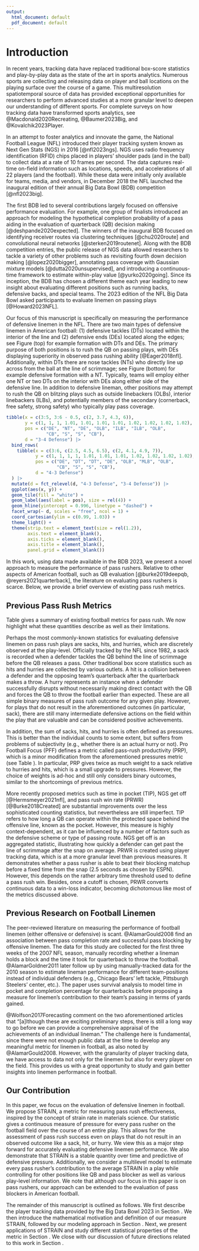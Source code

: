```yaml
---
output:
  html_document: default
  pdf_document: default
---
```


# Introduction {#sec:introduction}

<!--
TODO: update citations after they're published
-->

<!--
textual citation (\citet): @Baumer2023Big
parenthetical citation (\citep): [@Baumer2023Big]
-->

In recent years, tracking data have replaced traditional box-score statistics and play-by-play data as the state of the art in sports analytics.
Numerous sports are collecting and releasing data on player and ball locations on the playing surface over the course of a game.
This multiresolution spatiotemporal source of data has provided exceptional opportunities for researchers to perform advanced studies at a more granular level to deepen our understanding of different sports.
For complete surveys on how tracking data have transformed sports analytics, see @Macdonald2020Recreating, @Baumer2023Big, and @Kovalchik2023Player.

<!-- We contribute to the growing literature of research based on player tracking data in American football.  -->

In an attempt to foster analytics and innovate the game, the National Football League (NFL) introduced their player tracking system known as Next Gen Stats (NGS) in 2016 [@nfl2023ngs].
NGS uses radio frequency identification (RFID) chips placed in players' shoulder pads (and in the ball) to collect data at a rate of 10 frames per second.
The data captures real-time on-field information such as locations, speeds, and accelerations of all 22 players (and the football).
While these data were initially only available for teams, media, and vendors, in December 2018 the NFL launched the inaugural edition of their annual Big Data Bowl (BDB) competition [@nfl2023big].  

The first BDB led to several contributions largely focused on offensive performance evaluation. For example, one group of finalists introduced an approach for modeling the hypothetical completion probability of a pass aiding in the evaluation of quarterback (QB) decision making [@deshpande2020expected]. The winners of the inaugural BDB focused on identifying receiver routes via clustering techniques [@chu2020route] and convolutional neural networks [@sterken2019routenet]. Along with the BDB competition entries, the public release of NGS data allowed researchers to tackle <!-- (pun intended.  #eyeroll) --> a variety of other problems such as revisiting fourth down decision making [@lopez2020bigger], annotating pass coverage with Gaussian mixture models [@dutta2020unsupervised], and introducing a continuous-time framework to estimate within-play value [@yurko2020going].  Since its inception, the BDB has chosen a different theme each year leading to new insight about evaluating different positions such as running backs, defensive backs, and special teams. The 2023 edition of the NFL Big Data Bowl asked participants to evaluate linemen on passing plays [@Howard2023NFL].

Our focus of this manuscript is specifically on measuring the performance of defensive linemen in the NFL. There are two main types of defensive linemen in American football: (1) defensive tackles (DTs) located within the interior of the line and (2) defensive ends (DEs) located along the edges; see Figure \ref{fig:formation} (top) for example formation with DTs and DEs. The primary purpose of both positions is to rush the QB on passing plays, with DEs displaying superiority in observed pass rushing ability [@Eager2018nfl]. Additionally, within DTs there are nose tackles (NTs) who directly line up across from the ball at the line of scrimmage; see Figure \ref{fig:formation} (bottom) for example defensive formation with a NT. Typically, teams will employ either one NT or two DTs on the interior with DEs along either side of the defensive line. In addition to defensive lineman, other positions may attempt to rush the QB on blitzing plays such as outside linebackers (OLBs), interior linebackers (ILBs), and potentially members of the secondary (cornerback, free safety, strong safety) who typically play pass coverage.

```r
tibble(x = c(3:5, 3:6 - 0.5, c(2, 3.7, 4.3, 6)),
       y = c(1, 1, 1, 1.01, 1.01, 1.01, 1.01, 1.02, 1.02, 1.02, 1.02),
       pos = c("DE", "NT", "DE", "OLB", "ILB", "ILB", "OLB",
               "CB", "S", "S", "CB"),
       d = "3-4 Defense") |> 
  bind_rows(
    tibble(x = c(3:6, c(2.5, 4.5, 6.5), c(2, 4.1, 4.9, 7)),
           y = c(1, 1, 1, 1, 1.01, 1.01, 1.01, 1.02, 1.02, 1.02, 1.02),
           pos = c("DE", "DT", "DT", "DE", "OLB", "MLB", "OLB",
                   "CB", "S", "S", "CB"),
           d = "4-3 Defense") 
  ) |> 
  mutate(d = fct_relevel(d, "4-3 Defense", "3-4 Defense")) |> 
  ggplot(aes(x, y)) +
  geom_tile(fill = "white") +
  geom_label(aes(label = pos), size = rel(4)) +
  geom_hline(yintercept = 0.996, linetype = "dashed") +
  facet_wrap(~ d, scales = "free", ncol = 1) +
  coord_cartesian(ylim = c(0.99, 1.03)) +
  theme_light() +
  theme(strip.text = element_text(size = rel(1.2)),
        axis.text = element_blank(),
        axis.ticks = element_blank(),
        axis.title = element_blank(),
        panel.grid = element_blank())
```

In this work, using data made available in the BDB 2023, we present a novel approach to measure the performance of pass rushers. Relative to other aspects of American football, such as QB evaluation [@burke2019deepqb, @reyers2021quarterback], the literature on evaluating pass rushers is scarce. Below, we provide a brief overview of existing pass rush metrics.

<!-- (defensive players whose role on a given play is to put pressure on the QB) -->

## Previous Pass Rush Metrics

Table \ref{tab:metrics} gives a summary of existing football metrics for pass rush.
We now highlight what these quantities describe as well as their limitations.

\begin{table}
\caption{A summary of previously-existing pass rush metrics. \label{tab:metrics}}
\centering
\begin{tabular}{p{0.27\textwidth}p{0.67\textwidth}}
\hline
Metric & Description \\ 
\hline
Sacks & A defender tackles the QB behind the line of scrimmage before a QB throw \\
Hits & A defender tackles the QB behind the line of scrimmage after a QB throw \\
Hurries & A defender pressures the QB behind the line of scrimmage forcing the QB to throw the ball sooner than intended \\
Pressures & $\text{Hurries} + \text{ Hits } + \text{ Sacks}$ \\
Pass-Rush Productivity & $\displaystyle \frac{(\text{Hurries} + \text{Hits})/2 + \text{Sacks}}{\text{ Pass Rush Snaps}}$\\
Time In Pocket & Time (in seconds) between ball snap and throw or pocket collapse for a QB \\
NGS Get Off & Average time (in seconds) required for a defender to cross the line of scrimmage after the ball snap\\
Pass Rush Win Rate & Rate at which pass rusher beats pass block within 2.5 seconds after ball snap\\
\hline
\end{tabular}
\end{table}


Perhaps the most commonly-known statistics for evaluating defensive linemen on pass rush plays are sacks, hits, and hurries, which are discretely observed at the play-level.
Officially tracked by the NFL since 1982, a sack is recorded when a defender tackles the QB behind the line of scrimmage before the QB releases a pass.
Other traditional box score statistics such as hits and hurries are collected by various outlets.
A hit is a collision between a defender and the opposing team's quarterback after the quarterback makes a throw.
A hurry represents an instance when a defender successfully disrupts without necessarily making direct contact with the QB and forces the QB to throw the football earlier than expected.
These are all simple binary measures of pass rush outcome for any given play.
However, for plays that do not result in the aforementioned outcomes (in particular, sack), there are still many intermediate defensive actions on the field within the play that are valuable and can be considered positive achievements.

In addition, the sum of sacks, hits, and hurries is often defined as pressures.
This is better than the individual counts to some extent, but suffers from problems of subjectivity (e.g., whether there is an actual hurry or not).
Pro Football Focus (PFF) defines a metric called pass-rush productivity (PRP), which is a minor modification from the aforementioned pressures metric (see Table \ref{tab:metrics}).
In particular, PRP gives twice as much weight to a sack relative to hurries and hits, which is a small upgrade to pressures.
However, the choice of weights is ad-hoc and still only considers binary outcomes, similar to the shortcomings of previous metrics.

<!-- and are still binary outcomes (i.e. There is a continuum of plays that are not hurries that all counted as simply "not hurries"). -->

<!-- (https://www.pro-football-reference.com/years/2022/advanced.htm) -->

<!-- [Pro football ref has a slightly different QB pressures formula than the formula below https://www.pro-football-reference.com/about/advanced_stats.htm] -->


<!-- $$\frac{(\text{Hurries} + \text{Hits})/2 + \text{Sacks}}{\text{ Pass Rush Snaps}}$$ -->

<!-- (https://www.pro-football-reference.com/about/advanced_stats.htm) -->

More recently proposed metrics such as time in pocket (TIP), NGS get off [@Hermsmeyer2021nfl], and pass rush win rate (PRWR) [@Burke2018Created] are substantial improvements over the less sophisticated counting statistics, but nevertheless are still imperfect.
TIP refers to how long a QB can operate within the protected space behind the offensive line, known as the pocket.
However, this measure is highly context-dependent, as it can be influenced by a number of factors such as the defensive scheme or type of passing route.
NGS get off is an aggregated statistic, illustrating how quickly a defender can get past the line of scrimmage after the snap on average.
PRWR is created using player tracking data, which is at a more granular level than previous measures.
It demonstrates whether a pass rusher is able to beat their blocking matchup before a fixed time from the snap (2.5 seconds as chosen by ESPN).
However, this depends on the rather arbitrary time threshold used to define a pass rush win.
Besides, once a cutoff is chosen, PRWR converts continuous data to a win-loss indicator, becoming dichotomous like most of the metrics discussed above.  

<!-- (e.g. deep versus shallow). -->

<!-- (https://www.espn.com/nfl/story/_/id/34536376/2022-nfl-pass-rushing-run-stopping-blocking-leaderboard-win-rate-rankings-top-players-teams) -->

<!-- All of these measures represent different versions of "the best we can do with the available data". -->
<!-- Without granular data, it is difficult to measure effectiveness of a pass rusher so many simple metrics of success have been proposed.  -->



<!-- (https://www.pff.com/news/pro-pff-signature-statistics-a-glossary#:~:text=Time%20in%20Pocket,time%20until%20a%20quarterback%20scrambles) -->

<!-- (https://www.espn.com/nfl/story/_/id/34536376/2022-nfl-pass-rushing-run-stopping-blocking-leaderboard-win-rate-rankings-top-players-teams) -->


<!-- ## Previous Pass-Rush Measure in academic literaure -->

## Previous Research on Football Linemen

<!-- https://www.taylorfrancis.com/chapters/edit/10.1201/9781315166070-12/forecasting-performance-college-prospects-selected-national-football-league-draft-julian-wolfson-vittorio-addona-robert-schmicker -->

The peer-reviewed literature on measuring the performance of football linemen (either offensive or defensive) is scant.
@AlamarGould2008 find an association between pass completion rate and successful pass blocking by offensive linemen.
The data for this study are collected for the first three weeks of the 2007 NFL season, manually recording whether a lineman holds a block and the time it took for quarterback to throw the football.
@AlamarGoldner2011 later follow up by using manually-tracked data for the 2010 season to estimate lineman performance for different team-positions instead of individual defenders (e.g., Chicago Bears' left tackle, Pittsburgh Steelers' center, etc.).
The paper uses survival analysis to model time in pocket and completion percentage for quarterbacks before proposing a measure for linemen's contribution to their team's passing in terms of yards gained.

@Wolfson2017Forecasting comment on the two aforementioned articles that "[a]lthough these are exciting preliminary steps, there is still a long way to go before we can provide a comprehensive appraisal of the achievements of an individual lineman."
The challenge here is fundamental, since there were not enough public data at the time to develop any meaningful metric for linemen in football, as also noted by @AlamarGould2008.
However, with the granularity of player tracking data, we have access to data not only for the linemen but also for every player on the field.
This provides us with a great opportunity to study and gain better insights into linemen performance in football.

<!-- The academic literature on the performance of linemen, either offensive or defensive in football is scant. @AlamarGould2008 studied the the relationship between pass completion rate and performance of offensive linemen in terms of how successful they were at blocking.  The data for this study was collecting essentially by hand by watching and charting the performance of each lineman on a play.  This was done using games from the beginning 2007 season for seven teams and their first three games each.  The authors note that there is not much research on linemen saying "One of the principal reasons for this lack of study is the absence of publicly available data that is needed in order to track the performance of a specific lineman."  -->

<!-- Later, @AlamarGoldner2011 again studied offensive linemen performance.  They analyzed 20 teams during the 2010 season for a total of 1,259 plays.  They don't estimate the performance of an individual lineman, but rather positions on a team (e.g. Chicago Bears' left tackle, Pittsburgh Steelers' center, etc.).  They then go on to use a survival analysis model to estimate time in pocket.  The average probability of success from the survival model is then used as a covariate in a model to estimate the probability of competing a pass, and they show that there is a significant relationship between these two probabilities.   -->

## Our Contribution

In this paper, we focus on the evaluation of defensive linemen in football.
We propose STRAIN, a metric for measuring pass rush effectiveness, inspired by the concept of strain rate in materials science.
Our statistic gives a continuous measure of pressure for every pass rusher on the football field over the course of an entire play.
This allows for the assessment of pass rush success even on plays that do not result in an observed outcome like a sack, hit, or hurry.
We view this as a major step forward for accurately evaluating defensive linemen performance.
We also demonstrate that STRAIN is a stable quantity over time and predictive of defensive pressure.
Additionally, we consider a multilevel model to estimate every pass rusher's contribution to the average STRAIN in a play while controlling for other positions like QB and pass blocker as well as various play-level information.
We note that although our focus in this paper is on pass rushers, our approach can be extended to the evaluation of pass blockers in American football.  

The remainder of this manuscript is outlined as follows.
We first describe the player tracking data provided by the Big Data Bowl 2023 in Section \ref{sec:data}.
We then introduce the mathematical motivation and definition of our measure STRAIN, followed by our modeling approach in Section \ref{sec:methods}.
Next, we present applications of STRAIN and study different statistical properties of the metric in Section \ref{sec:results}.
We close with our discussion of future directions related to this work in Section \ref{sec:discussion}.


<!-- : They talk about how there is no data available to measure offensive line performance.  1259 plays, 20 teams, 2010 season.  Success of each offensive lineman was evaluated using the best judgement of the observer.   Collected time in pocket.  They collected a bunch of binary variables and did this all by HAND!  Estimate a survival model for each position on the offensive line.  They don't rank individuals, but rather positions on a team.  They then use the predicted probability as a covariate in a model to predict completion.  -->


<!-- @AlamarGould2008: Abstract: Protecting the quarterback is an integral part of the passing game in the National Football league, yet the relationship between the abilities of an individual lineman and the effectiveness of a passing game remains unexplored. One of the principal reasons for this lack of study is the absence of publicly available data that is needed in order to track the performance of a specific lineman. In order to create the relevant data, the first 3 games of the 2007 NFL season for seven different teams were charted. The performance of each lineman was recorded on every pass play, as well as the amount of undisturbed time the quarterback was given (time in the pocket) to make a throw. These data were used in a series of regressions to determine how likely a lineman was to successfully hold his block in relation to the time it took for the quarterback to throw the ball, for each lineman in the sample. These data were also used to estimate the correlation between successful blocking and completion rate. The results of these regressions were then used to simulate the effects that different linemen have on the passing game. The trade in the offseason between the New York Jets and Washington Redskins which sent left guard Pete Kendall to Washington was examined. The analysis finds that the Jets lost approximately 3 percentage points on their completion rate due to the trade. -->

<!-- Is this interesting? https://www.ncbi.nlm.nih.gov/pmc/articles/PMC2938948/ -->

<!-- Evaluating offensive line salray: https://sites.duke.edu/djepapers/files/2016/10/froelich-dje.pdf -->

<!-- Read this:  -->
<!-- https://www.researchgate.net/profile/Gita-Sukthankar/publication/220814393_A_Real-Time_Opponent_Modeling_System_for_Rush_Football/links/00b7d528a16b30fc12000000/A-Real-Time-Opponent-Modeling-System-for-Rush-Football.pdf -->

<!-- Pass Rush productivity  -->
<!-- Time in pocket -->
<!-- Pass Rush win rate -->



<!-- hurries hits and sacks are "pressures" -->

<!-- Limitations -->





<!-- Sacks, hits, hurries, pressures -->

<!-- Officially tracked by the NFL since 1982, the most well known statistic for evaluating defensive linemen on pass rushing plays is the sack, which occurs when a defensive player tackles the quarterback behind the line of scrimmage before the quarterback is able to throw a pass. -->

<!-- Sack definition:  -->

<!-- https://www.pro-football-reference.com/about/advanced_stats.htm -->

<!-- Pressures: QB pressures (hurries + knockdowns + sack plays). Note that "sack plays" in this instance include both sacks and assists. -->

<!-- Hurried: Times QBs were hurried - defined as a situation when the QB is forced to throw the ball earlier than intended or is chased around/out of the pocket as the result of defensive pressure -->

<!-- Hit: Times QBs were hit - occurs when the QB hits the ground after a throw, not marked on a sack play -->

<!-- PFF's Pass-Rush Productivity (PRP) -->

<!-- https://www.pff.com/news/pro-signature-stats-spotlight-defensive-line -->



<!-- More recently metrics such as Time In Pocket (TIP) and Pass Rush Win Rate (PRWR) have also been proposed and are substantial improvements over the less sophisticated counting statistics.  -->

<!-- Pocket Time: Number of seconds the quarterback was in the pocket between the snap of the ball and a pass or the collapse of the pocket -->

<!-- @Burke2018Created -->
<!-- @AlamarGoldner2013: They talk about how there is no data available to measure offensive line performance.  1259 plays, 20 teams, 2010 season.  Success of each offensive lineman was evaluated using the best judgement of the observer.   Collected time in pocket.  They collected a bunch of binary variables and did this all by HAND!  Estimate a survival model for each position on the offensive line.  They don't rank individuals, but rather positions on a team.  They then use the predicted probability as a covariate in a model to predict completion.   -->

<!-- @AlamarGould2008 -->

<!-- https://www.espn.com/nfl/story/_/id/24892208 -->

<!-- 2.5 seconds, arbitrary -->


<!-- While PRWR is certainly a step in the right direction, it takes continuous data and converts it to a binary win/loss, which is generally not recommended in statistical analysis -->



